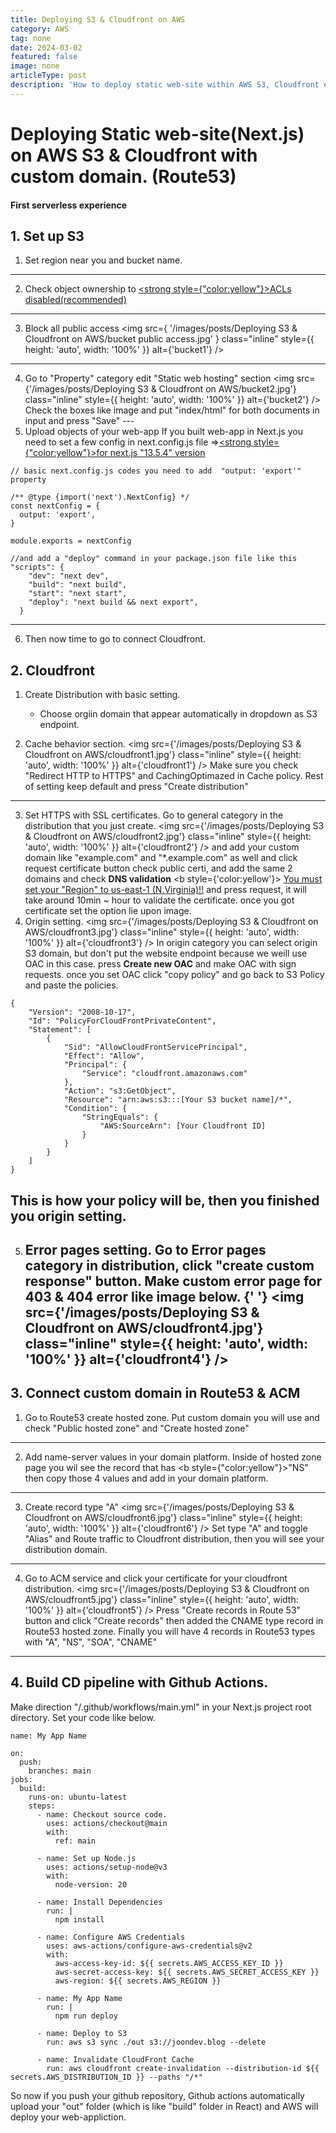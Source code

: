```yaml
---
title: Deploying S3 & Cloudfront on AWS
category: AWS
tag: none
date: 2024-03-02
featured: false
image: none
articleType: post
description: 'How to deploy static web-site within AWS S3, Cloudfront environment.'
---
```


# Deploying Static web-site(Next.js) on AWS S3 & Cloudfront with custom domain. (Route53)

#### First serverless experience

## 1. Set up S3

1. Set region near you and bucket name.

---

2. Check object ownership to <u><strong style={"color:yellow"}>ACLs disabled(recommended)</strong></u>

---

3. Block all public access
   <img
     src={
       '/images/posts/Deploying S3 & Cloudfront on AWS/bucket public access.jpg'
     }
     class="inline"
     style={{ height: 'auto', width: '100%' }}
     alt={'bucket1'}
   />

---

4. Go to "Property" category edit "Static web hosting" section
   <img
     src={'/images/posts/Deploying S3 & Cloudfront on AWS/bucket2.jpg'}
     class="inline"
     style={{ height: 'auto', width: '100%' }}
     alt={'bucket2'}
   />
   Check the boxes like image and put "index/html" for both documents in input and
   press "Save" ---
5. Upload objects of your web-app
   If you built web-app in Next.js you need to set a few config in next.config.js file =><u><strong style={"color:yellow"}>for next.js "13.5.4" version</strong></u>

```
// basic next.config.js codes you need to add  "output: 'export'" property

/** @type {import('next').NextConfig} */
const nextConfig = {
  output: 'export',
}

module.exports = nextConfig

//and add a "deploy" command in your package.json file like this
"scripts": {
    "dev": "next dev",
    "build": "next build",
    "start": "next start",
    "deploy": "next build && next export",
  }
```

---

6. Then now time to go to connect Cloudfront.

## 2. Cloudfront

1. Create Distribution with basic setting.

   - Choose orgiin domain that appear automatically in dropdown as S3 endpoint.

2. Cache behavior section.
   <img
     src={'/images/posts/Deploying S3 & Cloudfront on AWS/cloudfront1.jpg'}
     class="inline"
     style={{ height: 'auto', width: '100%' }}
     alt={'cloudfront1'}
   />
   Make sure you check "Redirect HTTP to HTTPS" and CachingOptimazed in Cache policy.
   Rest of setting keep default and press "Create distribution"

---

3. Set HTTPS with SSL certificates.
   Go to general category in the distribution that you just create.
   <img
     src={'/images/posts/Deploying S3 & Cloudfront on AWS/cloudfront2.jpg'}
     class="inline"
     style={{ height: 'auto', width: '100%' }}
     alt={'cloudfront2'}
   />
   and add your custom domain like "example.com" and "*.example.com" as well and
   click request certificate button check public certi, and add the same 2 domains
   and check <b>DNS validation</b>
   <b style={'color:yellow'}>
     <u>You must set your "Region" to us-east-1 (N.Virginia)!!</u>
   </b>
   and press request, it will take around 10min ~ hour to validate the
   certificate. once you got certificate set the option lie upon image.
4. Origin setting.
   <img
     src={'/images/posts/Deploying S3 & Cloudfront on AWS/cloudfront3.jpg'}
     class="inline"
     style={{ height: 'auto', width: '100%' }}
     alt={'cloudfront3'}
   />
   In origin category you can select origin S3 domain, but don't put the website
   endpoint because we weill use OAC in this case. press <b>Create new OAC</b> and
   make OAC with sign requests. once you set OAC click "copy policy" and go back
   to S3 Policy and paste the policies.

```
{
	"Version": "2008-10-17",
	"Id": "PolicyForCloudFrontPrivateContent",
	"Statement": [
		{
			"Sid": "AllowCloudFrontServicePrincipal",
			"Effect": "Allow",
			"Principal": {
				"Service": "cloudfront.amazonaws.com"
			},
			"Action": "s3:GetObject",
			"Resource": "arn:aws:s3:::[Your S3 bucket name]/*",
			"Condition": {
				"StringEquals": {
					"AWS:SourceArn": [Your Cloudfront ID]
				}
			}
		}
	]
}
```

## This is how your policy will be, then you finished you origin setting.

5. Error pages setting.
   Go to Error pages category in distribution, click "create custom response" button.
   Make custom error page for 403 & 404 error like image below.
   {' '}
   <img
     src={'/images/posts/Deploying S3 & Cloudfront on AWS/cloudfront4.jpg'}
     class="inline"
     style={{ height: 'auto', width: '100%' }}
     alt={'cloudfront4'}
   />
   ---

## 3. Connect custom domain in Route53 & ACM

1. Go to Route53 create hosted zone.
   Put custom domain you will use and check "Public hosted zone" and "Create hosted zone"

---

2. Add name-server values in your domain platform.
   Inside of hosted zone page you wil see the record that has <b style={"color:yellow"}>"NS"</b> then copy those 4 values and add in your domain platform.

---

3. Create record type "A"
   <img
     src={'/images/posts/Deploying S3 & Cloudfront on AWS/cloudfront6.jpg'}
     class="inline"
     style={{ height: 'auto', width: '100%' }}
     alt={'cloudfront6'}
   />
   Set type "A" and toggle "Alias" and Route traffic to Cloudfront distribution,
   then you will see your distribution domain.

---

4. Go to ACM service and click your certificate for your cloudfront distribution.
   <img
     src={'/images/posts/Deploying S3 & Cloudfront on AWS/cloudfront5.jpg'}
     class="inline"
     style={{ height: 'auto', width: '100%' }}
     alt={'cloudfront5'}
   />
   Press "Create records in Route 53" button and click "Create records" then added
   the CNAME type record in Route53 hosted zone. Finally you will have 4 records
   in Route53 types with "A", "NS", "SOA", "CNAME"

---

## 4. Build CD pipeline with Github Actions.

Make direction "/.github/workflows/main.yml" in your Next.js project root directory.
Set your code like below.

```
name: My App Name

on:
  push:
    branches: main
jobs:
  build:
    runs-on: ubuntu-latest
    steps:
      - name: Checkout source code.
        uses: actions/checkout@main
        with:
          ref: main

      - name: Set up Node.js
        uses: actions/setup-node@v3
        with:
          node-version: 20

      - name: Install Dependencies
        run: |
          npm install

      - name: Configure AWS Credentials
        uses: aws-actions/configure-aws-credentials@v2
        with:
          aws-access-key-id: ${{ secrets.AWS_ACCESS_KEY_ID }}
          aws-secret-access-key: ${{ secrets.AWS_SECRET_ACCESS_KEY }}
          aws-region: ${{ secrets.AWS_REGION }}

      - name: My App Name
        run: |
          npm run deploy

      - name: Deploy to S3
        run: aws s3 sync ./out s3://joondev.blog --delete

      - name: Invalidate CloudFront Cache
        run: aws cloudfront create-invalidation --distribution-id ${{ secrets.AWS_DISTRIBUTION_ID }} --paths "/*"
```

So now if you push your github repository, Github actions automatically upload your "out" folder (which is like "build" folder in React)
and AWS will deploy your web-appliction.
